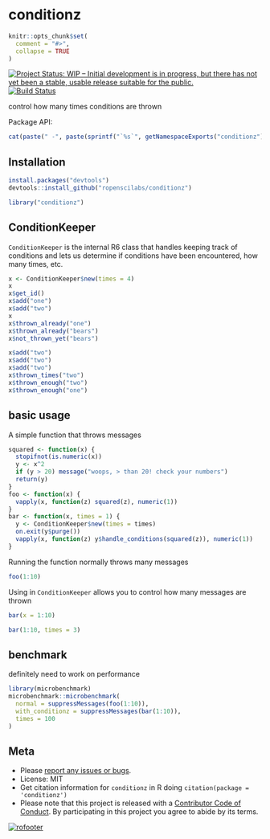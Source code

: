 conditionz
==========

```r
knitr::opts_chunk$set(
  comment = "#>",
  collapse = TRUE
)
```

[![Project Status: WIP – Initial development is in progress, but there has not yet been a stable, usable release suitable for the public.](https://www.repostatus.org/badges/latest/wip.svg)](https://www.repostatus.org/#wip)
[![Build Status](https://travis-ci.com/ropenscilabs/conditionz.svg?branch=master)](https://travis-ci.com/ropenscilabs/conditionz)

control how many times conditions are thrown

Package API:

```r
cat(paste(" -", paste(sprintf("`%s`", getNamespaceExports("conditionz")), collapse = "\n - ")))
```

## Installation

```r
install.packages("devtools")
devtools::install_github("ropenscilabs/conditionz")
```

```r
library("conditionz")
```

## ConditionKeeper

`ConditionKeeper` is the internal R6 class that handles keeping track of 
conditions and lets us determine if conditions have been encountered,
how many times, etc.

```r
x <- ConditionKeeper$new(times = 4)
x
x$get_id()
x$add("one")
x$add("two")
x
x$thrown_already("one")
x$thrown_already("bears")
x$not_thrown_yet("bears")

x$add("two")
x$add("two")
x$add("two")
x$thrown_times("two")
x$thrown_enough("two")
x$thrown_enough("one")
```

## basic usage

A simple function that throws messages

```r
squared <- function(x) {
  stopifnot(is.numeric(x))
  y <- x^2
  if (y > 20) message("woops, > than 20! check your numbers")
  return(y)
}
foo <- function(x) {
  vapply(x, function(z) squared(z), numeric(1))
}
bar <- function(x, times = 1) {
  y <- ConditionKeeper$new(times = times)
  on.exit(y$purge())
  vapply(x, function(z) y$handle_conditions(squared(z)), numeric(1))
}
```

Running the function normally throws many messages

```r
foo(1:10)
```

Using in `ConditionKeeper` allows you to control how many messages
are thrown

```r
bar(x = 1:10)
```

```r
bar(1:10, times = 3)
```

## benchmark

definitely need to work on performance

```r
library(microbenchmark)
microbenchmark::microbenchmark(
  normal = suppressMessages(foo(1:10)),
  with_conditionz = suppressMessages(bar(1:10)),
  times = 100
)
```

## Meta

* Please [report any issues or bugs](https://github.com/ropenscilabs/conditionz/issues).
* License: MIT
* Get citation information for `conditionz` in R doing `citation(package = 'conditionz')`
* Please note that this project is released with a [Contributor Code of Conduct](CODE_OF_CONDUCT.md). By participating in this project you agree to abide by its terms.

[![rofooter](https://ropensci.org/public_images/github_footer.png)](https://ropensci.org)
